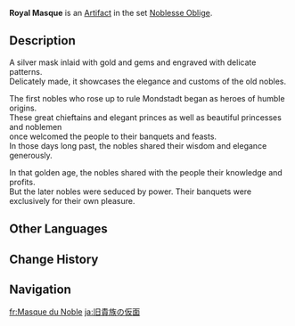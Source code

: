 {{Artifact Infobox
|image = Item Royal Masque.png
|set   = Noblesse Oblige
|piece = Circlet of Logos
}}
{{Description|A masquerade mask worn by the old aristocrats of Mondstadt. Its hollow eyes are fixated on the golden days of the past.}}
'''Royal Masque''' is an [[Artifact]] in the set [[Noblesse Oblige]].

==Description==
A silver mask inlaid with gold and gems and engraved with delicate patterns.<br />Delicately made, it showcases the elegance and customs of the old nobles.

The first nobles who rose up to rule Mondstadt began as heroes of humble origins.<br />These great chieftains and elegant princes as well as beautiful princesses and noblemen<br />once welcomed the people to their banquets and feasts.<br />In those days long past, the nobles shared their wisdom and elegance generously.

In that golden age, the nobles shared with the people their knowledge and profits.<br />But the later nobles were seduced by power. Their banquets were exclusively for their own pleasure.

==Other Languages==
{{Other Languages
|en      = Royal Masque
|zhs     = 宗室面具
|zhs_rm  = Zōngshì Miànjù
|zht     = 宗室面具
|zht_rm  = Zōngshì Miànjù
|zh_tl   = Royal Mask
|ja      = 旧貴族の仮面
|ja_rm   = Kyuu Kizoku no Kamen
|ja_tl   = Old Noble's Mask
|ko      = 왕실의 가면
|ko_rm   = Wangsil-ui Gamyeon
|ko_tl   = Royal Mask
|es      = Máscara Real
|es_tl   = Royal Mask
|fr      = Masque du Noble
|fr_tl   = Mask of the Noble
|ru      = Королевская маска
|ru_tl   = Royal Mask
|th      = Royal Masque
|vi      = Mặt Nạ Tông Thất
|vi_tl   = 
|de      = Königliche Maske
|de_tl   = Royal Mask
|id      = Royal Masque
|pt      = Máscara Real
|pt_tl   = 
|tr      = Kraliyet Maskesi
|tr_tl   = 
|it      = Maschera reale
|it_tl   = 
}}

==Change History==
{{Change History|1.0}}

==Navigation==
{{Artifact Set Navbox|Noblesse Oblige}}

[[fr:Masque du Noble]]
[[ja:旧貴族の仮面]]